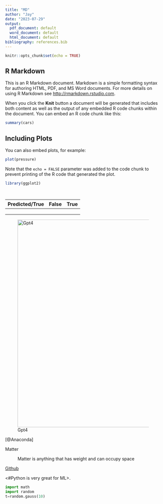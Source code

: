 ```yaml
---
title: "MD"
author: "Jay"
date: "2023-07-29"
output:
  pdf_document: default
  word_document: default
  html_document: default
bibliography: references.bib
---
```


```r
knitr::opts_chunk$set(echo = TRUE)
```

## R Markdown

This is an R Markdown document. Markdown is a simple formatting syntax for authoring HTML, PDF, and MS Word documents. For more details on using R Markdown see <http://rmarkdown.rstudio.com>.

When you click the **Knit** button a document will be generated that includes both content as well as the output of any embedded R code chunks within the document. You can embed an R code chunk like this:

```r
summary(cars)
```

## Including Plots

You can also embed plots, for example:

```r
plot(pressure)
```

Note that the `echo = FALSE` parameter was added to the code chunk to prevent printing of the R code that generated the plot.

```r
library(ggplot2)



```

```python


```

| Predicted/True | False | True |
|----------------|-------|------|
|                |       |      |
|                |       |      |
|                |       |      |

![Gpt4](images/Screenshot%202023-03-15%20200421.png){width="669"}

[@Anaconda]

Matter

:   Matter is anything that has weight and can occupy space

[Github](https://github.com/dtech010/Test)

\<#Python is very great for ML\>.

``` python
import math
import random
t=random.gauss(10)
```

